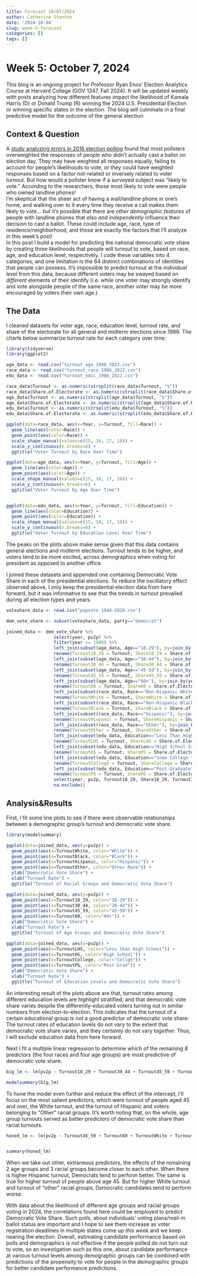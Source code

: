 ```yaml
---
title: Forecast 10/07/2024
author: Catherine Stanton
date: '2024-10-04'
slug: week-5-forecast
categories: []
tags: []
---
```


<h1>Week 5: October 7, 2024</h1>  
This blog is an ongoing project for Professor Ryan Enos' Election Analytics Course at Harvard College (GOV 1347, Fall 2024). It will be updated weekly with posts analyzing how different features impact the likelihood of Kamala Harris (D) or Donald Trump (R) winning the 2024 U.S. Presidential Election or winning specific states in the election. The blog will culminate in a final predictive model for the outcome of the general election.

<h2>Context & Question</h2>
A [study analyzing errors in 2016 election polling](https://digitalcommons.unl.edu/sociologyfacpub/543/) found that most pollsters overweighted the responses of people who didn't actually cast a ballot on election day. They may have weighted all responses equally, failing to account for people's likelihoods to vote, or they could have weighted responses based on a factor not-related or inversely related to voter turnout. But how would a pollster know if a surveyed subject was "likely to vote." According to the researchers, those most likely to vote were people who owned landline phones!  
I'm skeptical that the sheer act of having a wall/landline phone in one's home, and walking over to it every time they receive a call makes them likely to vote... but it's possible that there are *other demographic features* of people with landline phones that *also and independently* influence their decision to cast a ballot. These could include age, race, type of residence/neighborhood, and those are exactly the factors that I'll analyze in this week's post!  
In this post I build a model for predicting the national democratic vote share by creating three likelihoods that people will turnout to vote, based on race, age, and education level, respectively. I code these variables into 4 categories, and one limitation is the 64 distinct combinations of identities that people can possess. It's impossible to predict turnout at the *individual level* from this data, because different voters may be swayed based on *different* elements of their identify (i.e. while one voter may strongly identify and vote alongside people of the same race, another voter may be more encouraged by voters their own age.)

<h2>The Data</h2>
I cleaned datasets for voter age, race, education level, turnout rate, and share of the electorate for all general and midterm elections since 1986. The charts below summarize turnout rate for each category over time:

```r
library(tidyverse)
library(ggplot2)

age_data <- read.csv("turnout_age_1986_2022.csv")
race_data <- read.csv("turnout_race_1986_2022.csv")
edu_data <- read.csv("turnout_educ_1986_2022.csv")

race_data$Turnout <- as.numeric(strsplit(race_data$Turnout, "%"))
race_data$Share.of.Electorate <- as.numeric(strsplit(race_data$Share.of.Electorate, "%"))
age_data$Turnout <- as.numeric(strsplit(age_data$Turnout, "%"))
age_data$Share.of.Electorate <- as.numeric(strsplit(age_data$Share.of.Electorate, "%"))
edu_data$Turnout <- as.numeric(strsplit(edu_data$Turnout, "%"))
edu_data$Share.of.Electorate <- as.numeric(strsplit(edu_data$Share.of.Electorate, "%"))
```

```r
ggplot(data=race_data, aes(x=Year, y=Turnout, fill=Race)) +
  geom_line(aes(color=Race)) +
  geom_point(aes(color=Race)) +
  scale_shape_manual(values=c(15, 16, 17, 18)) +
  scale_y_continuous(n.breaks=6) + 
  ggtitle("Voter Turnout by Race Over Time")

ggplot(data=age_data, aes(x=Year, y=Turnout, fill=Age)) +
  geom_line(aes(color=Age)) +
  geom_point(aes(color=Age)) +
  scale_shape_manual(values=c(15, 16, 17, 18)) +
  scale_y_continuous(n.breaks=6) +
  ggtitle("Voter Turnout by Age Over Time")


ggplot(data=edu_data, aes(x=Year, y=Turnout, fill=Education)) +
  geom_line(aes(color=Education)) +
  geom_point(aes(color=Education)) +
  scale_shape_manual(values=c(15, 16, 17, 18)) +
  scale_y_continuous(n.breaks=6) +
  ggtitle("Voter Turnout by Education Level Over Time")
```

The peaks on the plots above make sense given that this data contains general elections and midterm elections. Turnout tends to be higher, and voters tend to be more excited, across demographics when voting for president as opposed to another office.

I joined these datasets and appended one containing Democratic Vote Share in each of the presidential elections. To reduce the oscillatory effect observed above, I only keep the presidential election data from here forward, but it was informative to see that the trends in turnout prevailed during all election types and years.

```r
voteshare_data <- read.csv("popvote_1948-2020.csv")

dem_vote_share <- subset(voteshare_data, party=="democrat")

joined_data <- dem_vote_share %>%
                  select(year, pv2p) %>%
                  filter(year >= 1988) %>%
                  left_join(subset(age_data, Age=="18-29"), by=join_by(year==Year), copy=TRUE) %>%
                  rename(Turnout18_29 = Turnout, Share18_29 = Share.of.Electorate) %>%
                  left_join(subset(age_data, Age=="30-44"), by=join_by(year==Year), copy=TRUE) %>%
                  rename(Turnout30_44 = Turnout, Share30_44 = Share.of.Electorate) %>%
                  left_join(subset(age_data, Age=="45-59"), by=join_by(year==Year), copy=TRUE) %>%
                  rename(Turnout45_59 = Turnout, Share45_59 = Share.of.Electorate) %>%
                  left_join(subset(age_data, Age=="60+"), by=join_by(year==Year), copy=TRUE) %>%
                  rename(Turnout60 = Turnout, Share60 = Share.of.Electorate) %>%
                  left_join(subset(race_data, Race=="Non-Hispanic White"), by=join_by(year==Year), copy=TRUE) %>%
                  rename(TurnoutWhite = Turnout, ShareWhite = Share.of.Electorate) %>%
                  left_join(subset(race_data, Race=="Non-Hispanic Black"), by=join_by(year==Year), copy=TRUE) %>%
                  rename(TurnoutBlack = Turnout, ShareBlack = Share.of.Electorate) %>%
                  left_join(subset(race_data, Race=="Hispanic"), by=join_by(year==Year), copy=TRUE) %>%
                  rename(TurnoutHispanic = Turnout, ShareHispanic = Share.of.Electorate) %>%
                  left_join(subset(race_data, Race=="Other"), by=join_by(year==Year), copy=TRUE) %>%
                  rename(TurnoutOther = Turnout, ShareOther = Share.of.Electorate) %>%
                  left_join(subset(edu_data, Education=="Less Than High School"), by=join_by(year==Year), copy=TRUE) %>%
                  rename(TurnoutLHS = Turnout, ShareLHS = Share.of.Electorate) %>%
                  left_join(subset(edu_data, Education=="High School Grad"), by=join_by(year==Year), copy=TRUE) %>%
                  rename(TurnoutHS = Turnout, ShareHS = Share.of.Electorate) %>%
                  left_join(subset(edu_data, Education=="Some College to College Grad"), by=join_by(year==Year), copy=TRUE) %>%
                  rename(TurnoutCollege = Turnout, ShareCollege = Share.of.Electorate) %>%
                  left_join(subset(edu_data, Education=="Post-Graduate"), by=join_by(year==Year), copy=TRUE) %>%
                  rename(TurnoutPG = Turnout, SharePG = Share.of.Electorate) %>%
                  select(year, pv2p, Turnout18_29, Share18_29, Turnout30_44, Share30_44, Turnout45_59, Share45_59, Turnout60, Share60, TurnoutWhite, ShareWhite, TurnoutBlack, ShareBlack, TurnoutHispanic, ShareHispanic, TurnoutOther, ShareOther, TurnoutLHS, ShareLHS, TurnoutHS, ShareHS, TurnoutCollege, ShareCollege, TurnoutPG, SharePG) %>%
                  na.exclude()
```


<h2>Analysis&Results</h2>
First, I fit some line plots to see if there were observable relationships between a demographic group's turnout and democratic vote share.

```r
library(modelsummary)

ggplot(data=joined_data, aes(y=pv2p)) +
  geom_point(aes(x=TurnoutWhite, color="White")) +
  geom_point(aes(x=TurnoutBlack, color="Black")) +
  geom_point(aes(x=TurnoutHispanic, color="Hispanic")) +
  geom_point(aes(x=TurnoutOther, color="Other Race")) +
  ylab("Democratic Vote Share") +
  xlab("Turnout Rate") +
  ggtitle("Turnout of Racial Groups and Democratic Vote Share")

ggplot(data=joined_data, aes(y=pv2p)) +
  geom_point(aes(x=Turnout18_29, color="18-29")) + 
  geom_point(aes(x=Turnout30_44, color="30-44")) +
  geom_point(aes(x=Turnout45_59, color="45-59")) + 
  geom_point(aes(x=Turnout60, color="60+")) +
  ylab("Democratic Vote Share") +
  xlab("Turnout Rate") +
  ggtitle("Turnout of Age Groups and Democratic Vote Share")

ggplot(data=joined_data, aes(y=pv2p)) +
  geom_point(aes(x=TurnoutLHS, color="Less than High School")) + 
  geom_point(aes(x=TurnoutHS, color="High School")) +
  geom_point(aes(x=TurnoutCollege, color="Collge")) + 
  geom_point(aes(x=TurnoutPG, color="Post-Grad")) +
  ylab("Democratic Vote Share") +
  xlab("Turnout Rate") +
  ggtitle("Turnout of Education Levels and Democratic Vote Share")
```

An interesting result of the plots above are that, turnout rates among different education levels are highlight stratified, and that democratic vote share varies despite the differently-educated voters turning out in similar numbers from election-to-election. This indicates that the turnout of a certain educational group is *not* a good predictor of democratic vote share: The turnout rates of education levels do not vary to the extent that democratic vote share varies, and they certainly do not vary *together.* Thus, I will exclude education data from here forward.

Next I fit a multiple linear regression to determine which of the remaining *8* predictors (the four races and four age groups) are most predictive of democratic vote share.

```r
big_lm <- lm(pv2p ~ Turnout18_29 + Turnout30_44 + Turnout45_59 + Turnout60 + TurnoutWhite + TurnoutBlack + TurnoutHispanic + TurnoutOther, data=joined_data)

modelsummary(big_lm)
```

To hone the model even further and reduce the effect of the intercept, I'll focus on the most salient predictors, which were turnout of people aged 45 and over, the White turnout, and the turnout of Hispanic and voters belonging to "Other" racial groups. It's worth noting that, on the whole, age group turnouts served as better predictors of democratic vote share than racial turnouts.


```r
honed_lm <- lm(pv2p ~ Turnout45_59 + Turnout60 + TurnoutWhite + TurnoutHispanic + TurnoutOther, data=joined_data)


summary(honed_lm)
```

When we take out other, extraneous predictors, the effects of the remaining 2 age groups and 3 racial groups become closer to each other. When there is higher Hispanic turnout, Democrats tend to perform better. The same is true for higher turnout of people above age 45. But for higher White turnout and turnout of "other" racial groups, Democratic candidates tend to perform worse.

With data about the likelihood of different age groups and racial groups voting in 2024, the correlations found here could be employed to predict Democratic Vote Share. Such polls, about individuals' voting plans/mail-in ballot status are important and I hope to see them increase as voter registration deadlines in multiple states come up *this week* and we keep nearing the election. Overall, estimating candidate performance based on polls and demographics is not effective if the people polled do not turn out to vote, so an investigation such as this one, about candidate performance at various turnout levels among demographic groups can be combined with predictions of the propensity to vote for people in the demographic groups for better candidate performance predictions.
